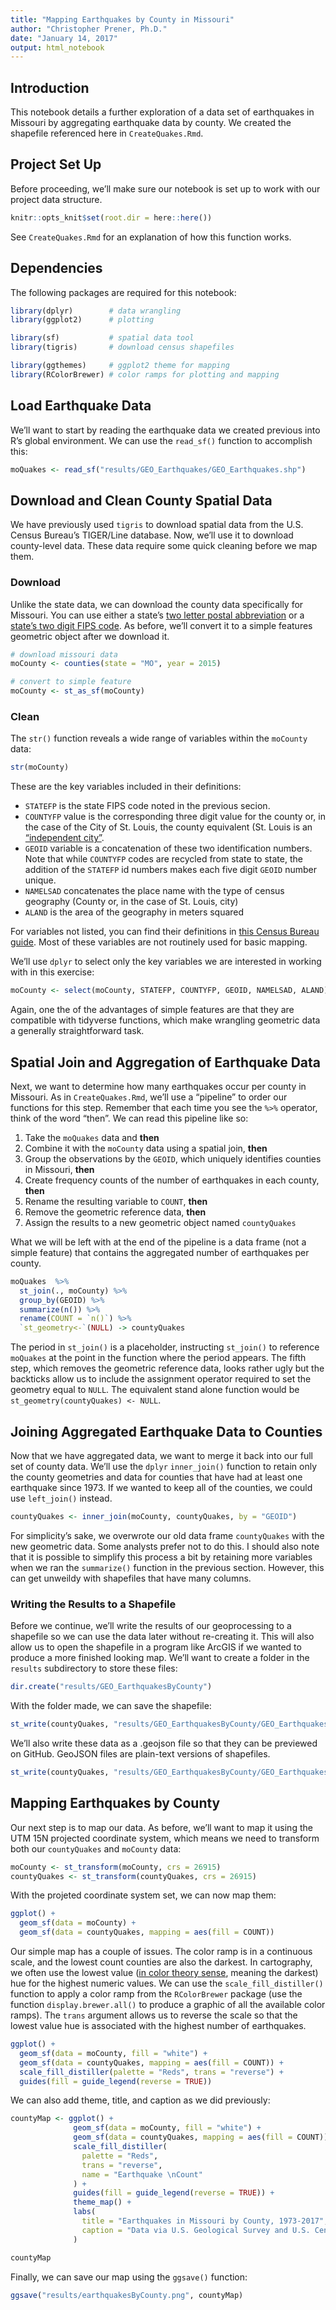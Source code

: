 ```yaml
---
title: "Mapping Earthquakes by County in Missouri"
author: "Christopher Prener, Ph.D."
date: "January 14, 2017"
output: html_notebook
---
```


## Introduction
This notebook details a further exploration of a data set of earthquakes in Missouri by aggregating earthquake data by county. We created the shapefile referenced here in `CreateQuakes.Rmd`.

## Project Set Up
Before proceeding, we'll make sure our notebook is set up to work with our project data structure.

```r
knitr::opts_knit$set(root.dir = here::here())
```

See `CreateQuakes.Rmd` for an explanation of how this function works.

## Dependencies
The following packages are required for this notebook:

```r
library(dplyr)        # data wrangling
library(ggplot2)      # plotting

library(sf)           # spatial data tool
library(tigris)       # download census shapefiles

library(ggthemes)     # ggplot2 theme for mapping
library(RColorBrewer) # color ramps for plotting and mapping
```

## Load Earthquake Data
We'll want to start by reading the earthquake data we created previous into R's global environment. We can use the `read_sf()` function to accomplish this:

```r
moQuakes <- read_sf("results/GEO_Earthquakes/GEO_Earthquakes.shp")
```

## Download and Clean County Spatial Data
We have previously used `tigris` to download spatial data from the U.S. Census Bureau's TIGER/Line database. Now, we'll use it to download county-level data. These data require some quick cleaning before we map them.

### Download
Unlike the state data, we can download the county data specifically for Missouri. You can use either a state's [two letter postal abbreviation](https://pe.usps.com/text/pub28/28apb.htm) or a [state's two digit FIPS code](https://www.census.gov/geo/reference/ansi_statetables.html). As before, we'll convert it to a simple features geometric object after we download it.

```r
# download missouri data
moCounty <- counties(state = "MO", year = 2015)

# convert to simple feature
moCounty <- st_as_sf(moCounty)
```

### Clean
The `str()` function reveals a wide range of variables within the `moCounty` data:

```r
str(moCounty)
```

These are the key variables included in their definitions:

- `STATEFP` is the state FIPS code noted in the previous secion. 
- `COUNTYFP` value is the corresponding three digit value for the county or, in the case of the City of St. Louis, the county equivalent (St. Louis is an ["independent city"](https://en.wikipedia.org/wiki/Independent_city_(United_States)). 
- `GEOID` variable is a concatenation of these two identification numbers. Note that while `COUNTYFP` codes are recycled from state to state, the addition of the `STATEFP` id numbers makes each five digit `GEOID` number unique. 
- `NAMELSAD` concatenates the place name with the type of census geography (County or, in the case of St. Louis, city)
- `ALAND` is the area of the geography in meters squared

For variables not listed, you can find their definitions in [this Census Bureau guide](https://www2.census.gov/geo/pdfs/maps-data/data/tiger/tgrshp2015/TGRSHP2015_TechDoc_Ch3.pdf). Most of these variables are not routinely used for basic mapping.

We'll use `dplyr` to select only the key variables we are interested in working with in this exercise:

```r
moCounty <- select(moCounty, STATEFP, COUNTYFP, GEOID, NAMELSAD, ALAND)
```

Again, one the of the advantages of simple features are that they are compatible with tidyverse functions, which make wrangling geometric data a generally straightforward task.

## Spatial Join and Aggregation of Earthquake Data
Next, we want to determine how many earthquakes occur per county in Missouri. As in `CreateQuakes.Rmd`, we'll use a "pipeline" to order our functions for this step. Remember that each time you see the `%>%` operator, think of the word "then". We can read this pipeline like so:

1. Take the `moQuakes` data and **then**
2. Combine it with the `moCounty` data using a spatial join, **then**
3. Group the observations by the `GEOID`, which uniquely identifies counties in Missouri, **then**
4. Create frequency counts of the number of earthquakes in each county, **then**
5. Rename the resulting variable to `COUNT`, **then**
6. Remove the geometric reference data, **then**
7. Assign the results to a new geometric object named `countyQuakes`

What we will be left with at the end of the pipeline is a data frame (not a simple feature) that contains the aggregated number of earthquakes per county.

```r
moQuakes  %>%
  st_join(., moCounty) %>%
  group_by(GEOID) %>%
  summarize(n()) %>% 
  rename(COUNT = `n()`) %>%
  `st_geometry<-`(NULL) -> countyQuakes
```

The period in `st_join()` is a placeholder, instructing `st_join()` to reference `moQuakes` at the point in the function where the period appears. The fifth step, which removes the geometric reference data, looks rather ugly but the backticks allow us to include the assignment operator required to set the geometry equal to `NULL`. The equivalent stand alone function would be `st_geometry(countyQuakes) <- NULL`.

## Joining Aggregated Earthquake Data to Counties
Now that we have aggregated data, we want to merge it back into our full set of county data. We'll use the `dplyr` `inner_join()` function to retain only the county geometries and data for counties that have had at least one earthquake since 1973. If we wanted to keep all of the counties, we could use `left_join()` instead.

```r
countyQuakes <- inner_join(moCounty, countyQuakes, by = "GEOID")
```

For simplicity's sake, we overwrote our old data frame `countyQuakes` with the new geometric data. Some analysts prefer not to do this. I should also note that it is possible to simplify this process a bit by retaining more variables when we ran the `summarize()` function in the previous section. However, this can get unweildy with shapefiles that have many columns.

### Writing the Results to a Shapefile
Before we continue, we'll write the results of our geoprocessing to a shapefile so we can use the data later without re-creating it. This will also allow us to open the shapefile in a program like ArcGIS if we wanted to produce a more finished looking map. We'll want to create a folder in the `results` subdirectory to store these files: 

```r
dir.create("results/GEO_EarthquakesByCounty")
```

With the folder made, we can save the shapefile:

```r
st_write(countyQuakes, "results/GEO_EarthquakesByCounty/GEO_EarthquakesByCounty.shp")
```

We'll also write these data as a .geojson file so that they can be previewed on GitHub. GeoJSON files are plain-text versions of shapefiles.

```r
st_write(countyQuakes, "results/GEO_EarthquakesByCounty/GEO_EarthquakesByCounty.geojson")
```

## Mapping Earthquakes by County
Our next step is to map our data. As before, we'll want to map it using the UTM 15N projected coordinate system, which means we need to transform both our `countyQuakes` and `moCounty` data:

```r
moCounty <- st_transform(moCounty, crs = 26915)
countyQuakes <- st_transform(countyQuakes, crs = 26915)
```

With the projeted coordinate system set, we can now map them:

```r
ggplot() +
  geom_sf(data = moCounty) +
  geom_sf(data = countyQuakes, mapping = aes(fill = COUNT))
```

Our simple map has a couple of issues. The color ramp is in a continuous scale, and the lowest count counties are also the darkest. In cartography, we often use the lowest value ([in color theory sense](https://en.wikipedia.org/wiki/Color_theory), meaning the darkest) hue for the highest numeric values. We can use the `scale_fill_distiller()` function to apply a color ramp from the `RColorBrewer` package (use the function `display.brewer.all()` to produce a graphic of all the available color ramps). The `trans` argument allows us to reverse the scale so that the lowest value hue is associated with the highest number of earthquakes.

```r
ggplot() +
  geom_sf(data = moCounty, fill = "white") +
  geom_sf(data = countyQuakes, mapping = aes(fill = COUNT)) +
  scale_fill_distiller(palette = "Reds", trans = "reverse") +
  guides(fill = guide_legend(reverse = TRUE))
```

We can also add theme, title, and caption as we did previously:

```r
countyMap <- ggplot() +
              geom_sf(data = moCounty, fill = "white") +
              geom_sf(data = countyQuakes, mapping = aes(fill = COUNT)) +
              scale_fill_distiller(
                palette = "Reds", 
                trans = "reverse",
                name = "Earthquake \nCount"
              ) +
              guides(fill = guide_legend(reverse = TRUE)) +
              theme_map() +
              labs(
                title = "Earthquakes in Missouri by County, 1973-2017",
                caption = "Data via U.S. Geological Survey and U.S. Census Bureau"
              )

countyMap
```

Finally, we can save our map using the `ggsave()` function:

```r
ggsave("results/earthquakesByCounty.png", countyMap)
```

